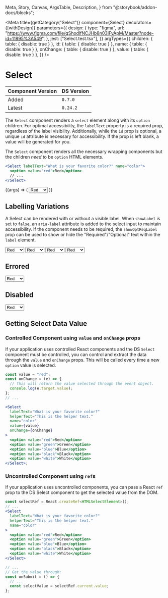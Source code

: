   Meta,
  Story,
  Canvas,
  ArgsTable,
  Description,
} from "@storybook/addon-docs/blocks";


<Meta
  title={getCategory("Select")}
  component={Select}
  decorators={[withDesign]}
  parameters={{
    design: {
      type: "figma",
      url:
        "https://www.figma.com/file/qShodlfNCJHb8n03IFyApM/Master?node-id=11895%3A549",
    },
    jest: ["Select.test.tsx"],
  }}
  argTypes={{
    children: { table: { disable: true } },
    id: { table: { disable: true } },
    name: { table: { disable: true } },
    onChange: { table: { disable: true } },
    value: { table: { disable: true } },
  }}
/>

# Select

| Component Version | DS Version |
| ----------------- | ---------- |
| Added             | `0.7.0`    |
| Latest            | `0.24.2`   |

<Description of={Select} />

The `Select` component renders a `select` element along with its `option`
children. For optimal accessibility, the `labelText` property is a required
prop, regardless of the label visibility. Additionally, while the `id` prop is
optional, a unique `id` attribute is necessary for accessibility. If the prop
is left blank, a value will be generated for you.

The `Select` component renders all the necessary wrapping components but the
children _need_ to be `option` HTML elements.

```jsx
<Select labelText="What is your favorite color?" name="color">
  <option value="red">Red</option>
  // ...
</Select>
```

<Canvas withToolbar>
  <Story
    name="Select"
    args={{
      helperText: "This is the helper text.",
      invalidText: "This is the error text :(",
      isDisabled: false,
      isInvalid: false,
      isRequired: false,
      labelText: "What is your favorite color?",
      name: "color",
      showLabel: true,
      showOptReqLabel: true,
    }}
  >
    {(args) => (
      <Select {...args}>
        <option value="red">Red</option>
        <option value="green">Green</option>
        <option value="blue">Blue</option>
        <option value="black">Black</option>
        <option value="white">White</option>
      </Select>
    )}
  </Story>
</Canvas>

<ArgsTable story="Select" />

## Labelling Variations

A Select can be rendered with or without a visible label. When `showLabel` is
set to `false`, an `aria-label` attribute is added to the select input to
maintain accessibility. If the component needs to be required, the
`showOptReqLabel` prop can be used to show or hide the "Required"/"Optional"
text within the `label` element.

<Canvas>
  <Story name="Labelling Variations">
    <VStack align="stretch" spacing={8}>
      <Select
        labelText="What is your favorite color?"
        helperText="Display the label"
        name="color"
      >
        <option value="red">Red</option>
        <option value="green">Green</option>
        <option value="blue">Blue</option>
        <option value="black">Black</option>
        <option value="white">White</option>
      </Select>
      <Select
        labelText="What is your favorite color?"
        helperText="Do not display the label"
        name="color"
        showLabel={false}
      >
        <option value="red">Red</option>
        <option value="green">Green</option>
        <option value="blue">Blue</option>
        <option value="black">Black</option>
        <option value="white">White</option>
      </Select>
      <Select
        labelText="What is your favorite color?"
        helperText="Display the Required/Optional text"
        name="color"
        isRequired
      >
        <option value="red">Red</option>
        <option value="green">Green</option>
        <option value="blue">Blue</option>
        <option value="black">Black</option>
        <option value="white">White</option>
      </Select>
      <Select
        labelText="What is your favorite color?"
        helperText="Do not display the Required/Optional text"
        name="color"
        showOptReqLabel={false}
        isRequired
      >
        <option value="red">Red</option>
        <option value="green">Green</option>
        <option value="blue">Blue</option>
        <option value="black">Black</option>
        <option value="white">White</option>
      </Select>
    </VStack>
  </Story>
</Canvas>

## Errored

<Canvas>
  <DSProvider>
    <Select
      labelText="What is your favorite color?"
      helperText="This is the helper text."
      invalidText="This is the error text :("
      name="color"
      isInvalid
    >
      <option value="red">Red</option>
      <option value="green">Green</option>
      <option value="blue">Blue</option>
      <option value="black">Black</option>
      <option value="white">White</option>
    </Select>
  </DSProvider>
</Canvas>

## Disabled

<Canvas>
  <DSProvider>
    <Select
      labelText="What is your favorite color?"
      helperText="This is the helper text."
      invalidText="This is the error text :("
      name="color"
      isDisabled
    >
      <option value="red">Red</option>
      <option value="green">Green</option>
      <option value="blue">Blue</option>
      <option value="black">Black</option>
      <option value="white">White</option>
    </Select>
  </DSProvider>
</Canvas>

## Getting Select Data Value

### Controlled Component using `value` and `onChange` props

If your application uses controlled React components and the DS `Select`
component must be controlled, you can control and extract the data through the
`value` and `onChange` props. This will be called every time a new `option`
value is selected.

```jsx
const value = "red";
const onChange = (e) => {
  // This will return the value selected through the event object.
  console.log(e.target.value);
};
// ...

<Select
  labelText="What is your favorite color?"
  helperText="This is the helper text."
  name="color"
  value={value}
  onChange={onChange}
>
  <option value="red">Red</option>
  <option value="green">Green</option>
  <option value="blue">Blue</option>
  <option value="black">Black</option>
  <option value="white">White</option>
</Select>;
```

### Uncontrolled Component using `ref`s

If your application uses uncontrolled components, you can pass a React `ref`
prop to the DS Select component to get the selected value from the DOM.

```jsx
const selectRef = React.createRef<HTMLSelectElement>();
// ...
<Select
  labelText="What is your favorite color?"
  helperText="This is the helper text."
  name="color"
>
  <option value="red">Red</option>
  <option value="green">Green</option>
  <option value="blue">Blue</option>
  <option value="black">Black</option>
  <option value="white">White</option>
</Select>

// ...
// Get the value through:
const onSubmit = () => {
  // ...
  const selectValue = selectRef.current.value;
};
```
